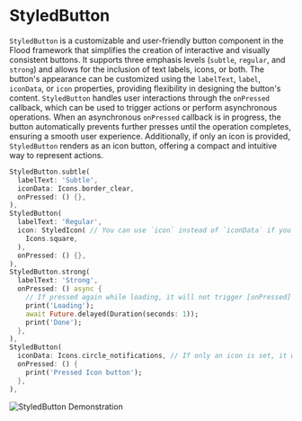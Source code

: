 # StyledButton

`StyledButton` is a customizable and user-friendly button component in the Flood framework that simplifies the creation of interactive and visually consistent buttons. It supports three emphasis levels (`subtle`, `regular`, and `strong`) and allows for the inclusion of text labels, icons, or both. The button's appearance can be customized using the `labelText`, `label`, `iconData`, or `icon` properties, providing flexibility in designing the button's content. `StyledButton` handles user interactions through the `onPressed` callback, which can be used to trigger actions or perform asynchronous operations. When an asynchronous `onPressed` callback is in progress, the button automatically prevents further presses until the operation completes, ensuring a smooth user experience. Additionally, if only an icon is provided, `StyledButton` renders as an icon button, offering a compact and intuitive way to represent actions.

```dart
StyledButton.subtle(
  labelText: 'Subtle',
  iconData: Icons.border_clear,
  onPressed: () {},
),
StyledButton(
  labelText: 'Regular',
  icon: StyledIcon( // You can use `icon` instead of `iconData` if you want to use a widget
    Icons.square,
  ),
  onPressed: () {},
),
StyledButton.strong(
  labelText: 'Strong',
  onPressed: () async {
    // If pressed again while loading, it will not trigger [onPressed] until the first one finishes loading.
    print('Loading');
    await Future.delayed(Duration(seconds: 1));
    print('Done');
  },
),
StyledButton(
  iconData: Icons.circle_notifications, // If only an icon is set, it will be an "icon button".
  onPressed: () {
    print('Pressed Icon button');
  },
),
```

![StyledButton Demonstration](/styled-button.png)
